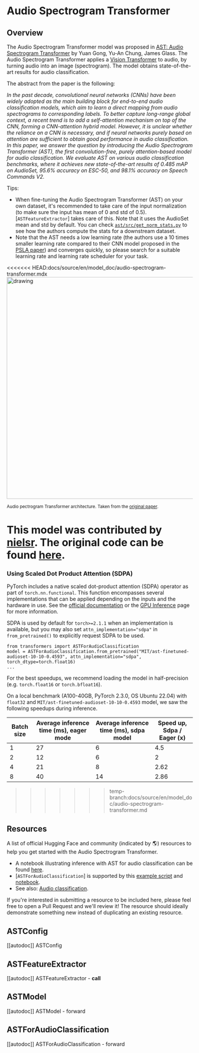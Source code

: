 <!--Copyright 2022 The HuggingFace Team. All rights reserved.

Licensed under the Apache License, Version 2.0 (the "License"); you may not use this file except in compliance with
the License. You may obtain a copy of the License at

http://www.apache.org/licenses/LICENSE-2.0

Unless required by applicable law or agreed to in writing, software distributed under the License is distributed on
an "AS IS" BASIS, WITHOUT WARRANTIES OR CONDITIONS OF ANY KIND, either express or implied. See the License for the
specific language governing permissions and limitations under the License.
-->

# Audio Spectrogram Transformer

## Overview

The Audio Spectrogram Transformer model was proposed in [AST: Audio Spectrogram Transformer](https://arxiv.org/abs/2104.01778) by Yuan Gong, Yu-An Chung, James Glass.
The Audio Spectrogram Transformer applies a [Vision Transformer](vit) to audio, by turning audio into an image (spectrogram). The model obtains state-of-the-art results
for audio classification.

The abstract from the paper is the following:

*In the past decade, convolutional neural networks (CNNs) have been widely adopted as the main building block for end-to-end audio classification models, which aim to learn a direct mapping from audio spectrograms to corresponding labels. To better capture long-range global context, a recent trend is to add a self-attention mechanism on top of the CNN, forming a CNN-attention hybrid model. However, it is unclear whether the reliance on a CNN is necessary, and if neural networks purely based on attention are sufficient to obtain good performance in audio classification. In this paper, we answer the question by introducing the Audio Spectrogram Transformer (AST), the first convolution-free, purely attention-based model for audio classification. We evaluate AST on various audio classification benchmarks, where it achieves new state-of-the-art results of 0.485 mAP on AudioSet, 95.6% accuracy on ESC-50, and 98.1% accuracy on Speech Commands V2.*

Tips:

- When fine-tuning the Audio Spectrogram Transformer (AST) on your own dataset, it's recommended to take care of the input normalization (to make
sure the input has mean of 0 and std of 0.5). [`ASTFeatureExtractor`] takes care of this. Note that it uses the AudioSet
mean and std by default. You can check [`ast/src/get_norm_stats.py`](https://github.com/YuanGongND/ast/blob/master/src/get_norm_stats.py) to see how
the authors compute the stats for a downstream dataset.
- Note that the AST needs a low learning rate (the authors use a 10 times smaller learning rate compared to their CNN model proposed in the
[PSLA paper](https://arxiv.org/abs/2102.01243)) and converges quickly, so please search for a suitable learning rate and learning rate scheduler for your task.

<<<<<<< HEAD:docs/source/en/model_doc/audio-spectrogram-transformer.mdx
<img src="https://huggingface.co/datasets/huggingface/documentation-images/resolve/main/transformers/model_doc/audio_spectogram_transformer_architecture.png"
alt="drawing" width="600"/>

<small> Audio pectrogram Transformer architecture. Taken from the <a href="https://arxiv.org/abs/2104.01778">original paper</a>.</small>

This model was contributed by [nielsr](https://huggingface.co/nielsr).
The original code can be found [here](https://github.com/YuanGongND/ast).
=======
### Using Scaled Dot Product Attention (SDPA)

PyTorch includes a native scaled dot-product attention (SDPA) operator as part of `torch.nn.functional`. This function 
encompasses several implementations that can be applied depending on the inputs and the hardware in use. See the 
[official documentation](https://pytorch.org/docs/stable/generated/torch.nn.functional.scaled_dot_product_attention.html) 
or the [GPU Inference](https://huggingface.co/docs/transformers/main/en/perf_infer_gpu_one#pytorch-scaled-dot-product-attention)
page for more information.

SDPA is used by default for `torch>=2.1.1` when an implementation is available, but you may also set 
`attn_implementation="sdpa"` in `from_pretrained()` to explicitly request SDPA to be used.

```
from transformers import ASTForAudioClassification
model = ASTForAudioClassification.from_pretrained("MIT/ast-finetuned-audioset-10-10-0.4593", attn_implementation="sdpa", torch_dtype=torch.float16)
...
```

For the best speedups, we recommend loading the model in half-precision (e.g. `torch.float16` or `torch.bfloat16`).

On a local benchmark (A100-40GB, PyTorch 2.3.0, OS Ubuntu 22.04) with `float32` and `MIT/ast-finetuned-audioset-10-10-0.4593` model, we saw the following speedups during inference.

|   Batch size |   Average inference time (ms), eager mode |   Average inference time (ms), sdpa model |   Speed up, Sdpa / Eager (x) |
|--------------|-------------------------------------------|-------------------------------------------|------------------------------|
|            1 |                                        27 |                                         6 |                      4.5 |
|            2 |                                        12 |                                         6 |                      2   |
|            4 |                                        21 |                                         8 |                      2.62 |
|            8 |                                        40 |                                        14 |                      2.86 |
>>>>>>> temp-branch:docs/source/en/model_doc/audio-spectrogram-transformer.md

## Resources

A list of official Hugging Face and community (indicated by 🌎) resources to help you get started with the Audio Spectrogram Transformer.

<PipelineTag pipeline="audio-classification"/>

- A notebook illustrating inference with AST for audio classification can be found [here](https://github.com/NielsRogge/Transformers-Tutorials/tree/master/AST).
- [`ASTForAudioClassification`] is supported by this [example script](https://github.com/huggingface/transformers/tree/main/examples/pytorch/audio-classification) and [notebook](https://colab.research.google.com/github/huggingface/notebooks/blob/main/examples/audio_classification.ipynb).
- See also: [Audio classification](../tasks/audio_classification).

If you're interested in submitting a resource to be included here, please feel free to open a Pull Request and we'll review it! The resource should ideally demonstrate something new instead of duplicating an existing resource.

## ASTConfig

[[autodoc]] ASTConfig

## ASTFeatureExtractor

[[autodoc]] ASTFeatureExtractor
    - __call__

## ASTModel

[[autodoc]] ASTModel
    - forward

## ASTForAudioClassification

[[autodoc]] ASTForAudioClassification
    - forward